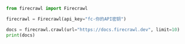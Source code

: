 ```python Python
from firecrawl import Firecrawl

firecrawl = Firecrawl(api_key="fc-你的API密钥")

docs = firecrawl.crawl(url="https://docs.firecrawl.dev", limit=10)
print(docs)
```
